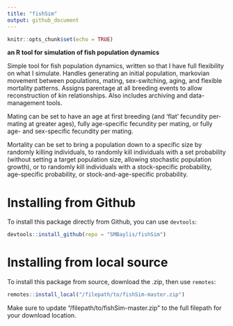 ```yaml
---
title: "fishSim"
output: github_document
---
```


```r
knitr::opts_chunk$set(echo = TRUE)
```

**an R tool for simulation of fish population dynamics** 

Simple tool for fish population dynamics, written so that I have full
flexibility on what I simulate. Handles generating an initial
population, markovian movement between populations, mating,
sex-switching, aging, and flexible mortality patterns. Assigns
parentage at all breeding events to allow reconstruction of kin
relationships.  Also includes archiving and data-management tools.

Mating can be set to have an age at first breeding (and 'flat'
fecundity per-mating at greater ages), fully age-specific fecundity
per mating, or fully age- and sex-specific fecundity per mating.

Mortality can be set to bring a population down to a specific size by
randomly killing individuals, to randomly kill individuals with a set
probability (without setting a target population size, allowing
stochastic population growth), or to randomly kill individuals with a
stock-specific probability, age-specific probability, or
stock-and-age-specific probability.

# Installing from Github

To install this package directly from Github, you can use `devtools`:

``` r
devtools::install_github(repo = "SMBaylis/fishSim")
```

# Installing from local source

To install this package from source, download the .zip, then use `remotes`:

``` r
remotes::install_local("/filepath/to/fishSim-master.zip")
```

Make sure to update "/filepath/to/fishSim-master.zip" to the full filepath for your download location.
